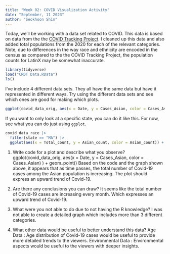 ```yaml
---
title: "Week 02: COVID Visualization Activity"
date: "September, 11 2023"
author: "Seokhoon Shin"
---
```


Today, we'll be working with a data set related to COVID.
This data is based on data from the the [COVID Tracking Project](https://covidtracking.com/).
I cleaned up this data and also added total populations from the 2020 for each of the relevant categories.
Note, due to differences in the way race and ethnicity are encoded in the census as compared to the the COVID Tracking Project, the population counts for LatinX may be somewhat inaccurate.

```r
library(tidyverse)
load("CRDT Data.RData")
ls()
```

I've include 4 different data sets.
They all have the same data but have it represented in different ways.
Try using the different data sets and see which ones are good for making which plots.


```r
ggplot(covid_data_orig, aes(x = Date, y = Cases_Asian, color = Cases_Asian) ) + geom_point() 
```



If you want to only look at a specific state, you can do it like this.
For now, see what you can do just using `ggplot`.

```r
covid_data_race |> 
  filter(state == "MA") |> 
  ggplot(aes(x = Total_count, y = Asian_count, color = Asian_count)) + geom_line()
```

1. Write code for a plot and describe what you observe?
ggplot(covid_data_orig, aes(x = Date, y = Cases_Asian, color = Cases_Asian) ) + geom_point()
Based on the code and the graph shown above, it appears that as time passes, the total number of Covid-19 cases among the Asian population is increasing. The plot should express an upward trend of Covid-19. 

2. Are there any conclusions you can draw?
It seems like the total number of Covid-19 cases are increasing every month. Which expresses an upward trend of Covid-19. 

3. What were you not able to do due to not having the R knowledge?
I was not able to create a detailed graph which includes more than 3 different categories. 

4. What other data would be useful to better understand this data?
Age Data :  Age distribution of Covid-19 cases would be useful to provide more detailed trends to the viewers. 
Environmental Data :  Environmental aspects would be useful to the viewers with deeper insights.  



